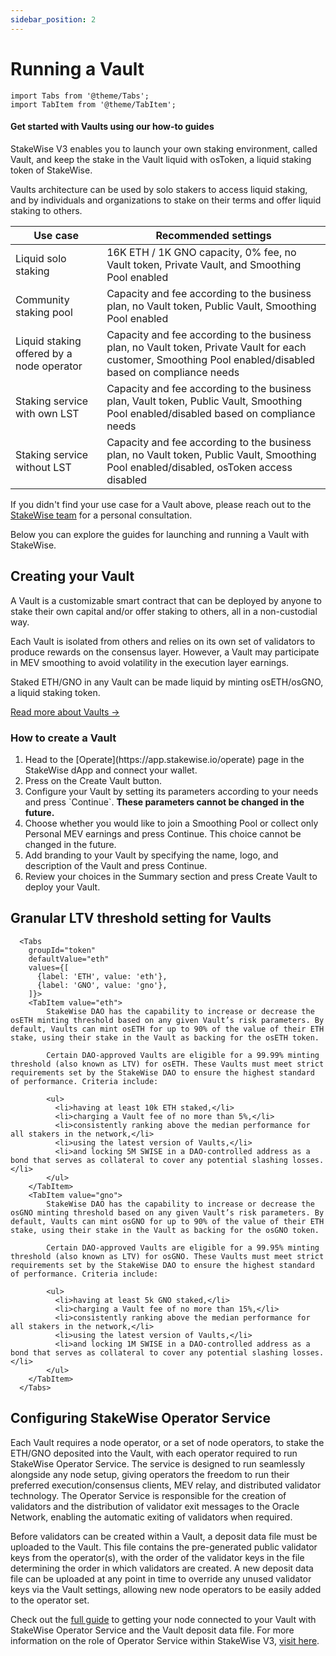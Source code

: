 ```yaml
---
sidebar_position: 2
---
```


# Running a Vault

```mdx-code-block
import Tabs from '@theme/Tabs';
import TabItem from '@theme/TabItem';
```

#### Get started with Vaults using our how-to guides

StakeWise V3 enables you to launch your own staking environment, called Vault, and keep the stake in the Vault liquid with osToken, a liquid staking token of StakeWise.

Vaults architecture can be used by solo stakers to access liquid staking, and by individuals and organizations to stake on their terms and offer liquid staking to others.

| Use case                                  | Recommended settings                                                                                                                                        |
| ----------------------------------------- | ----------------------------------------------------------------------------------------------------------------------------------------------------------- |
| Liquid solo staking                       | 16K ETH / 1K GNO capacity, 0% fee, no Vault token, Private Vault, and Smoothing Pool enabled                                                                |
| Community staking pool                    | Capacity and fee according to the business plan, no Vault token, Public Vault, Smoothing Pool enabled                                                       |
| Liquid staking offered by a node operator | Capacity and fee according to the business plan, no Vault token, Private Vault for each customer, Smoothing Pool enabled/disabled based on compliance needs |
| Staking service with own LST              | Capacity and fee according to the business plan, Vault token, Public Vault, Smoothing Pool enabled/disabled based on compliance needs                       |
| Staking service without LST               | Capacity and fee according to the business plan, no Vault token, Public Vault, Smoothing Pool enabled/disabled, osToken access disabled                     |

If you didn't find your use case for a Vault above, please reach out to the [StakeWise team](mailto:info@stakewise.io) for a personal consultation.

Below you can explore the guides for launching and running a Vault with StakeWise.

## Creating your Vault

A Vault is a customizable smart contract that can be deployed by anyone to stake their own capital and/or offer staking to others, all in a non-custodial way.

Each Vault is isolated from others and relies on its own set of validators to produce rewards on the consensus layer. However, a Vault may participate in MEV smoothing to avoid volatility in the execution layer earnings.

Staked ETH/GNO in any Vault can be made liquid by minting osETH/osGNO, a liquid staking token.

[Read more about Vaults →](./intro.mdx)

### How to create a Vault

<ol>
  <li>
    Head to the [Operate](https://app.stakewise.io/operate) page in the
    StakeWise dApp and connect your wallet.
  </li>
  <li>Press on the Create Vault button.</li>
  <li>
    Configure your Vault by setting its parameters according to your needs and
    press `Continue`. <b>These parameters cannot be changed in the future.</b>
  </li>
  <li>
    Choose whether you would like to join a Smoothing Pool or collect only
    Personal MEV earnings and press Continue. This choice cannot be changed in
    the future.
  </li>
  <li>
    Add branding to your Vault by specifying the name, logo, and description of
    the Vault and press Continue.
  </li>
  <li>
    Review your choices in the Summary section and press Create Vault to deploy
    your Vault.
  </li>
</ol>

## Granular LTV threshold setting for Vaults

```mdx-code-block
  <Tabs
    groupId="token"
    defaultValue="eth"
    values={[
      {label: 'ETH', value: 'eth'},
      {label: 'GNO', value: 'gno'},
    ]}>
    <TabItem value="eth">
        StakeWise DAO has the capability to increase or decrease the osETH minting threshold based on any given Vault’s risk parameters. By default, Vaults can mint osETH for up to 90% of the value of their ETH stake, using their stake in the Vault as backing for the osETH token.

        Certain DAO-approved Vaults are eligible for a 99.99% minting threshold (also known as LTV) for osETH. These Vaults must meet strict requirements set by the StakeWise DAO to ensure the highest standard of performance. Criteria include:

        <ul>
          <li>having at least 10k ETH staked,</li>
          <li>charging a Vault fee of no more than 5%,</li>
          <li>consistently ranking above the median performance for all stakers in the network,</li>
          <li>using the latest version of Vaults,</li>
          <li>and locking 5M SWISE in a DAO-controlled address as a bond that serves as collateral to cover any potential slashing losses.</li>
        </ul>
    </TabItem>
    <TabItem value="gno">
        StakeWise DAO has the capability to increase or decrease the osGNO minting threshold based on any given Vault’s risk parameters. By default, Vaults can mint osGNO for up to 90% of the value of their ETH stake, using their stake in the Vault as backing for the osGNO token.

        Certain DAO-approved Vaults are eligible for a 99.95% minting threshold (also known as LTV) for osGNO. These Vaults must meet strict requirements set by the StakeWise DAO to ensure the highest standard of performance. Criteria include:

        <ul>
          <li>having at least 5k GNO staked,</li>
          <li>charging a Vault fee of no more than 15%,</li>
          <li>consistently ranking above the median performance for all stakers in the network,</li>
          <li>using the latest version of Vaults,</li>
          <li>and locking 1M SWISE in a DAO-controlled address as a bond that serves as collateral to cover any potential slashing losses.</li>
        </ul>
    </TabItem>
  </Tabs>
```

## Configuring StakeWise Operator Service

Each Vault requires a node operator, or a set of node operators, to stake the ETH/GNO deposited into the Vault, with each operator required to run StakeWise Operator Service. The service is designed to run seamlessly alongside any node setup, giving operators the freedom to run their preferred execution/consensus clients, MEV relay, and distributed validator technology. The Operator Service is responsible for the creation of validators and the distribution of validator exit messages to the Oracle Network, enabling the automatic exiting of validators when required.

Before validators can be created within a Vault, a deposit data file must be uploaded to the Vault. This file contains the pre-generated public validator keys from the operator(s), with the order of the validator keys in the file determining the order in which validators are created. A new deposit data file can be uploaded at any point in time to override any unused validator keys via the Vault settings, allowing new node operators to be easily added to the operator set.

Check out the [full guide](./01-staking.mdx) to getting your node connected to your Vault with StakeWise Operator Service and the Vault deposit data file. For more information on the role of Operator Service within StakeWise V3, [visit here](./01-staking.mdx).
